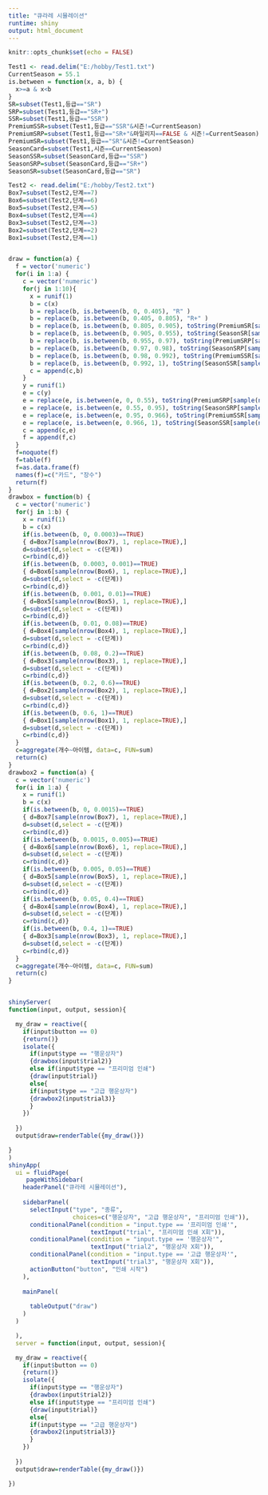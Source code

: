 ```yaml
---
title: "큐라레 시뮬레이션"
runtime: shiny
output: html_document
---
```


```r
knitr::opts_chunk$set(echo = FALSE)
```

```r
Test1 <- read.delim("E:/hobby/Test1.txt")
CurrentSeason = 55.1
is.between = function(x, a, b) {
  x>=a & x<b
}
SR=subset(Test1,등급=="SR")
SRP=subset(Test1,등급=="SR+")
SSR=subset(Test1,등급=="SSR")
PremiumSSR=subset(Test1,등급=="SSR"&시즌!=CurrentSeason)
PremiumSRP=subset(Test1,등급=="SR+"&마일리지==FALSE & 시즌!=CurrentSeason)
PremiumSR=subset(Test1,등급=="SR"&시즌!=CurrentSeason)
SeasonCard=subset(Test1,시즌==CurrentSeason)
SeasonSSR=subset(SeasonCard,등급=="SSR")
SeasonSRP=subset(SeasonCard,등급=="SR+")
SeasonSR=subset(SeasonCard,등급=="SR")

Test2 <- read.delim("E:/hobby/Test2.txt")
Box7=subset(Test2,단계==7)
Box6=subset(Test2,단계==6)
Box5=subset(Test2,단계==5)
Box4=subset(Test2,단계==4)
Box3=subset(Test2,단계==3)
Box2=subset(Test2,단계==2)
Box1=subset(Test2,단계==1)


draw = function(a) {
  f = vector('numeric')
  for(i in 1:a) {
    c = vector('numeric')
    for(j in 1:10){
      x = runif(1)
      b = c(x)
      b = replace(b, is.between(b, 0, 0.405), "R" )
      b = replace(b, is.between(b, 0.405, 0.805), "R+" )
      b = replace(b, is.between(b, 0.805, 0.905), toString(PremiumSR[sample(nrow(PremiumSR), 1, replace=TRUE), 1]))
      b = replace(b, is.between(b, 0.905, 0.955), toString(SeasonSR[sample(nrow(SeasonSR), 1, replace=TRUE), 1]))
      b = replace(b, is.between(b, 0.955, 0.97), toString(PremiumSRP[sample(nrow(PremiumSRP), 1, replace=TRUE), 1]))
      b = replace(b, is.between(b, 0.97, 0.98), toString(SeasonSRP[sample(nrow(SeasonSRP), 1, replace=TRUE), 1]))
      b = replace(b, is.between(b, 0.98, 0.992), toString(PremiumSSR[sample(nrow(PremiumSSR), 1, replace=TRUE), 1]))
      b = replace(b, is.between(b, 0.992, 1), toString(SeasonSSR[sample(nrow(SeasonSSR), 1, replace=TRUE), 1]))
      c = append(c,b)
    }
    y = runif(1)
    e = c(y)
    e = replace(e, is.between(e, 0, 0.55), toString(PremiumSRP[sample(nrow(PremiumSRP), 1, replace=TRUE), 1]))
    e = replace(e, is.between(e, 0.55, 0.95), toString(SeasonSRP[sample(nrow(SeasonSRP), 1, replace=TRUE), 1]))
    e = replace(e, is.between(e, 0.95, 0.966), toString(PremiumSSR[sample(nrow(PremiumSSR), 1, replace=TRUE), 1]))
    e = replace(e, is.between(e, 0.966, 1), toString(SeasonSSR[sample(nrow(SeasonSSR), 1, replace=TRUE), 1]))
    c = append(c,e)
    f = append(f,c)
  }
  f=noquote(f)
  f=table(f)
  f=as.data.frame(f)
  names(f)=c("카드", "장수")
  return(f)
}
drawbox = function(b) {
  c = vector('numeric')
  for(j in 1:b) {
    x = runif(1)
    b = c(x)
    if(is.between(b, 0, 0.0003)==TRUE)
    { d=Box7[sample(nrow(Box7), 1, replace=TRUE),]
    d=subset(d,select = -c(단계))
    c=rbind(c,d)}
    if(is.between(b, 0.0003, 0.001)==TRUE)
    { d=Box6[sample(nrow(Box6), 1, replace=TRUE),]
    d=subset(d,select = -c(단계))
    c=rbind(c,d)}
    if(is.between(b, 0.001, 0.01)==TRUE)
    { d=Box5[sample(nrow(Box5), 1, replace=TRUE),]
    d=subset(d,select = -c(단계))
    c=rbind(c,d)}
    if(is.between(b, 0.01, 0.08)==TRUE)
    { d=Box4[sample(nrow(Box4), 1, replace=TRUE),]
    d=subset(d,select = -c(단계))
    c=rbind(c,d)}
    if(is.between(b, 0.08, 0.2)==TRUE)
    { d=Box3[sample(nrow(Box3), 1, replace=TRUE),]
    d=subset(d,select = -c(단계))
    c=rbind(c,d)}
    if(is.between(b, 0.2, 0.6)==TRUE)
    { d=Box2[sample(nrow(Box2), 1, replace=TRUE),]
    d=subset(d,select = -c(단계))
    c=rbind(c,d)}
    if(is.between(b, 0.6, 1)==TRUE)
    { d=Box1[sample(nrow(Box1), 1, replace=TRUE),]
    d=subset(d,select = -c(단계))
    c=rbind(c,d)}
  }
  c=aggregate(개수~아이템, data=c, FUN=sum)
  return(c)
}
drawbox2 = function(a) {
  c = vector('numeric')
  for(i in 1:a) {
    x = runif(1)
    b = c(x)
    if(is.between(b, 0, 0.0015)==TRUE)
    { d=Box7[sample(nrow(Box7), 1, replace=TRUE),]
    d=subset(d,select = -c(단계))
    c=rbind(c,d)}
    if(is.between(b, 0.0015, 0.005)==TRUE)
    { d=Box6[sample(nrow(Box6), 1, replace=TRUE),]
    d=subset(d,select = -c(단계))
    c=rbind(c,d)}
    if(is.between(b, 0.005, 0.05)==TRUE)
    { d=Box5[sample(nrow(Box5), 1, replace=TRUE),]
    d=subset(d,select = -c(단계))
    c=rbind(c,d)}
    if(is.between(b, 0.05, 0.4)==TRUE)
    { d=Box4[sample(nrow(Box4), 1, replace=TRUE),]
    d=subset(d,select = -c(단계))
    c=rbind(c,d)}
    if(is.between(b, 0.4, 1)==TRUE)
    { d=Box3[sample(nrow(Box3), 1, replace=TRUE),]
    d=subset(d,select = -c(단계))
    c=rbind(c,d)}
  }
  c=aggregate(개수~아이템, data=c, FUN=sum)
  return(c)
}


shinyServer(
function(input, output, session){

  my_draw = reactive({
    if(input$button == 0)
    {return()}
    isolate({
      if(input$type == "행운상자")
      {drawbox(input$trial2)}
      else if(input$type == "프리미엄 인쇄")
      {draw(input$trial)}
      else{
      if(input$type == "고급 행운상자")
      {drawbox2(input$trial3)}        
      }
    })
    
  })
  output$draw=renderTable({my_draw()})

}
)
shinyApp(
  ui = fluidPage(
     pageWithSidebar(
    headerPanel("큐라레 시뮬레이션"),
    
    sidebarPanel(
      selectInput("type", "종류", 
                  choices=c("행운상자", "고급 행운상자", "프리미엄 인쇄")),
      conditionalPanel(condition = "input.type == '프리미엄 인쇄'",
                       textInput("trial", "프리미엄 인쇄 X회")),
      conditionalPanel(condition = "input.type == '행운상자'",
                       textInput("trial2", "행운상자 X회")),
      conditionalPanel(condition = "input.type == '고급 행운상자'",
                       textInput("trial3", "행운상자 X회")),
      actionButton("button", "인쇄 시작")
    ),
    
    mainPanel(
      
      tableOutput("draw")
    )
  )

  ), 
  server = function(input, output, session){

  my_draw = reactive({
    if(input$button == 0)
    {return()}
    isolate({
      if(input$type == "행운상자")
      {drawbox(input$trial2)}
      else if(input$type == "프리미엄 인쇄")
      {draw(input$trial)}
      else{
      if(input$type == "고급 행운상자")
      {drawbox2(input$trial3)}        
      }
    })
    
  })
  output$draw=renderTable({my_draw()})

})
```
